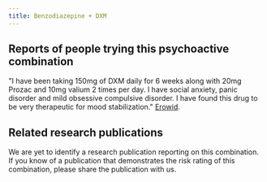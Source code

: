 ---
title: Benzodiazepine + DXM
---

## Reports of people trying this psychoactive combination
"I have been taking 150mg of DXM daily for 6 weeks along with 20mg Prozac and 10mg valium 2 times per day. I have social anxiety, panic disorder and mild obsessive compulsive disorder. I have found this drug to be very therapeutic for mood stabilization." [Erowid](https://erowid.org/experiences/exp.php?ID=90412).

## Related research publications
We are yet to identify a research publication reporting on this combination. If you know of a publication that demonstrates the risk rating of this combination, please share the publication with us.
